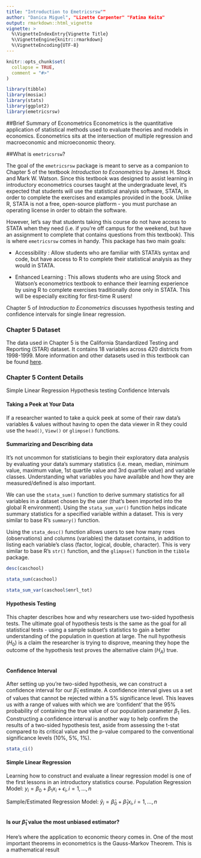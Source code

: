 ```yaml
---
title: "Introduction to Emetricsrsw""
author: "Danica Miguel", "Lizette Carpenter" "Fatima Keita"
output: rmarkdown::html_vignette
vignette: >
  %\VignetteIndexEntry{Vignette Title}
  %\VignetteEngine{knitr::rmarkdown}
  %\VignetteEncoding{UTF-8}
---
```


```r
knitr::opts_chunk$set(
  collapse = TRUE,
  comment = "#>"
)
```

```r
library(tibble)
library(mosiac)
library(stats)
library(ggplot2)
library(emetricsrsw)
```

##Brief Summary of Econometrics
Econometrics is the quantitative application of statistical methods used to evaluate theories and models in economics. Econometrics sits at the intersection of multiple regression and macroeconomic and microeconomic theory.  

##What is `emetricsrsw`?

The goal of the `emetricsrsw` package is meant to serve as a companion to Chapter 5 of the textbook *Introduction to Econometrics* by James H. Stock and Mark W. Watson. Since this textbook was designed to assist learning in introductory econometrics courses taught at the undergraduate level, it’s expected that students will use the statistical analysis software, STATA, in order to complete the exercises and examples provided in the book. Unlike R, STATA is not a free, open-source platform - you must purchase an operating license in order to obtain the software.

However, let’s say that students taking this course do not have access to STATA when they need (i.e. if you’re off campus for the weekend, but have an assignment to complete that contains questions from this textbook). This is where `emetricsrsw` comes in handy. This package has two main goals: 

- Accessibility : Allow students who are familiar with STATA’s syntax and code, but have access to R to complete their statistical analysis as they would in STATA. 

- Enhanced Learning : This allows students who are using Stock and Watson’s econometrics textbook to enhance their learning experience by using R to complete exercises traditionally done only in STATA. This will be especially exciting for first-time R users! 

Chapter 5 of *Introduction to Econometrics* discusses hypothesis testing and confidence intervals for single linear regression. 

### Chapter 5 Dataset
The data used in Chapter 5 is the California Standardized Testing and Reporting (STAR) dataset. It contains 18 variables across 420 districts from 1998-1999. More information and other datasets used in this textbook can be found [here](https://wps.pearsoned.com/aw_stock_ie_3/178/45691/11696965.cw/index.html).


### Chapter 5 Content Details
Simple Linear Regression 
Hypothesis testing 
Confidence Intervals 

#### Taking a Peek at Your Data
If a researcher wanted to take a quick peek at some of their raw data’s variables & values without having to open the data viewer in R they could use the `head()`, `View()` or `glimpse()` functions. 

#### Summarizing and Describing data 
It’s not uncommon for statisticians to begin their exploratory data analysis by evaluating your data’s summary statistics (i.e. mean, median,  minimum value, maximum value, 1st quartile value and 3rd quartile value) and variable classes. Understanding what variables you have available and how they are measured/defined is also important. 

We can use the `stata_sum()` function to derive summary statistics for all variables in a dataset chosen by the user (that’s been imported into the global R environment). Using the `stata_sum_var()` function helps indicate summary statistics for a specified variable within a dataset. This is very similar to base R’s `summary()` function. 

Using the `stata_desc()` function allows users to see how many rows (observations) and columns (variables) the dataset contains, in addition to listing each variable’s class (factor, logical, double, character). This is very similar to base R’s `str()` function, and the `glimpse()` function in the `tibble` package. 

```r
desc(caschool)

stata_sum(caschool)

stata_sum_var(caschool$enrl_tot)
```

#### Hypothesis Testing

This chapter describes how and why researchers use two-sided hypothesis tests. The ultimate goal of hypothesis tests is the same as the goal for all statistical tests - using a sample subset’s statistics to gain a better understanding of the population in question at large. The null hypothesis ($H_0$) is a claim the researcher is trying to disprove, meaning they hope the outcome of the hypothesis test proves the alternative claim ($H_A$) true. 

```r
```

#### Confidence Interval
After setting up you're two-sided hypothesis, we can construct a confidence interval for our $\widehat\beta_{1}$ estimate. A confidence interval gives us a set of values that cannot be rejected within a 5% significance level. This leaves us with a range of values with which we are 'confident' that the 95% probability of containing the true value of our population parameter $\beta_{1}$ lies. Constructing a confidence interval is another way to help confirm the results of a two-sided hypothesis test, aside from assessing the t-stat compared to its critical value and the p-value compared to the conventional significance levels (10%, 5%, 1%).



```r
stata_ci()
```

#### Simple Linear Regression

Learning how to construct and evaluate a linear regression model is one of the first lessons in an introductory statistics course. 
Population Regression Model: $y_i = \beta_{0} + \beta_{1} x_i + \epsilon_i, i=1,\dots,n$

Sample/Estimated Regression Model: $\widehat y_i = \widehat\beta_{0} + \widehat\beta_{1} x_i, i=1,\dots,n$

```r

```

#### Is our $\widehat\beta_{1}$ value the most unbiased estimator?

Here's where the application to economic theory comes in. One of the most important theorems in econometrics is the Gauss-Markov Theorem. This is a mathematical result 